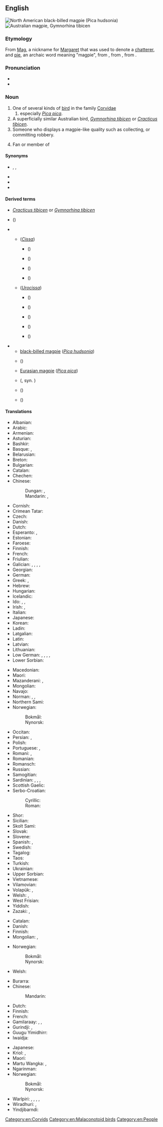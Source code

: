 {{also|Magpie}}
==English==
{{wikipedia}}
[[Image:Blackbilledmagpie12.JPG|thumb|North American [[black-billed magpie|black-billed '''magpie''']] (''[[Pica hudsonia]]'')]]
[[Image:Magpie.jpg|thumb|[[Australian magpie|Australian '''magpie''']], ''[[Gymnorhina tibicen]]'']]

===Etymology===
From [[Mag]], a nickname for [[Margaret]] that was used to denote a [[chatterer]], and [[pie#Etymology_2|pie]], an archaic word meaning "magpie", from {{etyl|fro|en}} {{m|fro|pie}}, from {{etyl|la|en}} {{m|la|pīca}}, from {{etyl|ine-pro|en}} {{m|ine-pro|*(s)peyk-||woodpecker, magpie}}.

===Pronunciation===
* {{IPA|/ˈmæɡˌpaɪ/|lang=en}}
* {{hyphenation|mag|pie|lang=en}}

===Noun===
{{en-noun}}

# One of several kinds of [[bird]] in the family [[Corvidae]]
## especially ''[[Pica pica]]''.
# A superficially similar Australian bird, ''[[Gymnorhina tibicen]]'' or ''[[Cracticus tibicen]]''.
# Someone who displays a magpie-like quality such as collecting, or committing robbery.
# {{lb|en|slang}} Fan or member of {{w|Newcastle United F.C.}}

====Synonyms====
* {{sense|Pica pica}} {{l|en|Eurasian magpie}}, {{vern|European magpie}}, {{vern|common magpie}}
{{checksense|en}}
* {{l|en|maggie}}
* {{l|en|pie}}
* {{l|en|piet}}

====Derived terms====
{{rel-top|terms derived from ''magpie''}}
* {{l|en|Australian magpie}} ''[[Cracticus tibicen]]'' or ''[[Gymnorhina tibicen]]''
* {{vern|black magpie}} ({{taxlink|Platysmurus leucopterus|species|noshow=1|ver=161011}})
* {{vern|oriental magpie}}
** {{vern|green magpie}} (''[[Cissa]]'')
*** {{vern|common green magpie}} ({{taxlink|Cissa chinensis|species|noshow=1|ver=161011}})
*** {{vern|Indochinese green magpie}} ({{taxlink|Cissa hypoleuca|species|noshow=1|ver=161011}})
*** {{vern|Javan green magpie}} ({{taxlink|Cissa thalassina|species|noshow=1|ver=161011}})
*** {{vern|Bornean green magpie}} ({{taxlink|Cissa jefferyi|species|noshow=1|ver=161011}})
** {{vern|blue magpie}} (''[[Urocissa]]'')
*** {{vern|Taiwan blue magpie}} ({{taxlink|Urocissa caerulea|species|noshow=1|ver=161011}})
*** {{vern|red-billed blue magpie}} ({{taxlink|Urocissa erythroryncha|species|noshow=1|ver=161011}})
*** {{vern|yellow-billed blue magpie}} ({{taxlink|Urocissa flavirostris|species|noshow=1|ver=161011}})
*** {{vern|Sri Lanka blue magpie}} ({{taxlink|Urocissa ornata|species|noshow=1|ver=161011}})
*** {{vern|white-winged magpie}} ({{taxlink|Urocissa whiteheadi|species|noshow=1|ver=161011}})
{{rel-mid}}
* {{vern|holarctic magpie}}
** [[black-billed magpie]] (''[[Pica hudsonia]]'')
** {{vern|yellow-billed magpie}} ({{taxlink|Pica nuttalli|species|noshow=1|ver=161011}})
** [[Eurasian magpie]] (''[[Pica pica]]'')
** {{vern|Korean magpie}} ({{taxlink|Pica sericea|species|noshow=1}}, syn. {{taxlink|Pica pica sericea|subspecies|noshow=1|ver=161011}})
** {{vern|azure-winged magpie}} ({{taxlink|Cyanopica cyanus|species|noshow=1|ver=161011}})
** {{vern|Iberian magpie}} ({{taxlink|Cyanopica cooki|species|noshow=1|ver=161011}})
{{rel-bottom}}

====Translations====
{{trans-top|bird of genus ''Pica''}}
* Albanian: {{t+|sq|laraskë}}
* Arabic: {{t|ar|عَقْعَق|m}}
* Armenian: {{t+|hy|կաչաղակ}}
* Asturian: {{t|ast|pega|f}}
* Bashkir: {{t|ba|һайыҫҡан}}
* Basque: {{t|eu|mika}}, {{t|eu|pika}}
* Belarusian: {{t|be|саро́ка|f}}
* Breton: {{t+|br|pig}}
* Bulgarian: {{t+|bg|сврака|f}}
* Catalan: {{t+|ca|garsa|f}}
* Chechen: {{t|ce|къорзакъиг}}
* Chinese:
*: Dungan: {{t|dng|щичё}}, {{t|dng|җичё}}
*: Mandarin: {{t+|cmn|喜鵲}}, {{t+|cmn|喜鹊|tr=xǐque}}
* Cornish: {{t|kw|piesen|f}}
* Crimean Tatar: {{t|crh|savusqan}}
* Czech: {{t+|cs|straka|f}}
* Danish: {{t+|da|skade|c}}
* Dutch: {{t+|nl|ekster|m}}
* Esperanto: {{qualifier|♂}} {{t+|eo|pigo}}, {{qualifier|♀}} {{t|eo|pigino}}
* Estonian: {{t+|et|harakas}}
* Faroese: {{t|fo|skjóra}}
* Finnish: {{t+|fi|harakka}}
* French: {{t+|fr|pie|f}}
* Friulian: {{t|fur|cheche}}
* Galician: {{t+|gl|pega|f}}, {{t|gl|picacrega|f}}, {{t+|gl|picaza|f}}, {{t|gl|marica|f}}, {{t+|gl|poupa|f}}
* Georgian: {{t|ka|კაჭკაჭი}}
* German: {{t+|de|Elster|f}}
* Greek: {{t+|el|καρακάξα|f}}, {{t+|el|κίσσα|f}}
* Hebrew: {{t|he|עקעק}}
* Hungarian: {{t+|hu|szarka}}
* Icelandic: {{t+|is|skjór|m}}
* Ido: {{qualifier|♂♀}} {{t+|io|pigo}}, {{qualifier|♂}} {{t|io|pigulo}}, {{qualifier|♀}} {{t|io|pigino}}
* Irish: {{t|ga|snag breac|m}}, {{t|ga|meaig|f}}
* Italian: {{t+|it|gazza|f}}
* Japanese: {{t+|ja|鵲|tr=kasasagi}}
* Korean: {{t+|ko|까치}}
* Ladin: {{t|lld|gacia|f}}
* Latgalian: {{t|ltg|žogota|f}}
* Latin: {{t|la|pīca|f}}
* Latvian: {{t|lv|žagata}}
* Lithuanian: {{t+|lt|šarka}}
* Low German: {{t+|nds|Heister|m}}, {{t+|nds|Hääkster|m}}, {{t+|nds|Heckster|m}}, {{t+|nds|Heekster|m}}, {{t+|nds|Hester|m}}
* Lower Sorbian: {{t|dsb|sroka|f}}
{{trans-mid}}
* Macedonian: {{t|mk|страчка|f}}
* Maori: {{t|mi|makipai}}
* Mazanderani: {{t|mzn|کور کلاچ|tr=kur kelâč}}, {{t|mzn|کشکرت|tr=kaškeret}}
* Mongolian: {{t+|mn|шаазгай}}
* Navajo: {{t|nv|ąąʼąʼii}}
* Norman: {{qualifier|female}} {{t|nrf|pie|f}} {{qualifier|Jersey}}, {{qualifier|female}} {{t|nrf|mèrgot|f}} {{qualifier|Jersey}}, {{qualifier|male}} {{t|nrf|piêté|m}} {{qualifier|Jersey}}
* Northern Sami: {{t|se|skire}}
* Norwegian:
*: Bokmål: {{t+|nb|skjære|m|f}}
*: Nynorsk: {{t+|nn|skjor|f}}
* Occitan: {{t+|oc|agaça|f}}
* Persian: {{t+|fa|زاغ|tr=zâgh}}, {{t|fa|کلاچه|tr=kalâče}}
* Polish: {{t+|pl|sroka|f}}
* Portuguese: {{t+|pt|gralha|f}}, {{t+|pt|pega|f}}
* Romani: {{t|rom|kakarachi|m}}, {{t|rom|kakarachka|f}}
* Romanian: {{t+|ro|coțofană|f}}
* Romansch: {{t|rm|giazla}}
* Russian: {{t+|ru|соро́ка|f}}
* Samogitian: {{t|sgs|žagata|f}}
* Sardinian: {{t|sc|piga|f}}, {{t|sc|malabiga|f}}, {{t|sc|mariabiga|f}}, {{t|sc|marabiga|f}}
* Scottish Gaelic: {{t|gd|athaid}}
* Serbo-Croatian:
*: Cyrillic: {{t|sh|свра̏ка|f}}
*: Roman: {{t+|sh|svrȁka|f}}
* Shor: {{t|cjs|саасқан|tr=saasqan}}
* Sicilian: {{t+|scn|craccarazza|f}}
* Skolt Sami: {{t|sms|soorkõs}}
* Slovak: {{t|sk|straka|f}}
* Slovene: {{t+|sl|sraka|f}}
* Spanish: {{t+|es|urraca|f}}, {{t+|es|picaza|f}}
* Swedish: {{t+|sv|skata}}
* Tagalog: {{t|tl|dominiko}}
* Taos: {{t|twf|kw’àyána}}
* Turkish: {{t+|tr|saksağan}}
* Ukrainian: {{t|uk|соро́ка}}
* Upper Sorbian: {{t|hsb|sroka}}
* Vietnamese: {{t|vi|chim ác là}}
* Vilamovian: {{t|wym|ołaoster}}
* Volapük: {{t+|vo|piak}}, {{t|vo|skadit}}
* Welsh: {{t|cy|pïod|f-p}}, {{t+|cy|pi|m|f}}
* West Frisian: {{t+|fy|ekster}}
* Yiddish: {{t|yi|סאָראָקע|f}}
* Zazaki: {{t|zza|keçelek}}, {{t|zza|kur kelaç}}
{{trans-bottom}}

{{trans-top|''Pica pica''}}
* Catalan: {{t+|ca|garsa|f}}
* Danish: {{t|da|husskade|c}}
* Finnish: {{t+|fi|harakka}}
* Mongolian: {{t+|mn|шаазгай}}, {{t|mn|алаг шаазгай}}
{{trans-mid}}
* Norwegian:
*: Bokmål: {{t+|nb|skjære|m|f}}
*: Nynorsk: {{t+|nn|skjor|f}}
* Welsh: {{t|cy|pïod|f-p}}
{{trans-bottom}}

{{trans-top|Australian bird, ''Gymnorhina tibicen''}}
* Burarra: {{t|bvr|durrowturrow}}
* Chinese:
*: Mandarin: {{t|cmn|黑背鍾鵲|tr=hēi bèi zhōng què}}
* Dutch: {{t|nl|zwartrugfluitvogel|m}}
* Finnish: {{t+|fi|isohuiluvaris}}
* French: {{t|fr|cassican flûteur|m}}
* Gamilaraay: {{t|kld|burrugaabu}}, {{t|kld|galalu}}, {{t|kld|guluu}}
* Gurindji: {{t|gue|kumurlawurta}}, {{t|gue|kumurlawurru}}
* Guugu Yimidhirr: {{t|kky|gurradhuwaar}}
* Iwaidja: {{t|ibd|narrarti}}
{{trans-mid}}
* Japanese: {{t|ja|カササギフエガラス|tr=kasasagifuegarasu}}
* Kriol: {{t|rop|megpai}}, {{t|rop|bujabed}}
* Maori: {{t|mi|makipai}}
* Martu Wangka: {{t|mpj|kurrpanyji}}, {{t|mpj|kurrparu}}
* Ngarinman: {{t|nbj|gumurlawurda}}
* Norwegian:
*: Bokmål: {{t|nb|plystreskjære|m|f}}
*: Nynorsk: {{t|nn|plystreskjor|f}}
* Warlpiri: {{t|wbp|kumarlawurru}}, {{t|wbp|kurrparu}}, {{t|wbp|kurrpurlardi}}, {{t|wbp|warntukurr-pari}}, {{t|wbp|yakurlajirri}}
* Wiradhuri: {{t|wrh|booroogong}}, {{t|wrh|garoogong}}
* Yindjibarndi: {{t|yij|warndurla}}
{{trans-bottom}}

[[Category:en:Corvids]]
[[Category:en:Malaconotoid birds]]
[[Category:en:People]]
